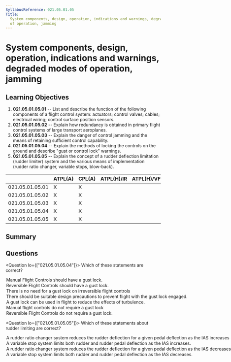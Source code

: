 ```yaml
---
SyllabusReference: 021.05.01.05
Title:
  System components, design, operation, indications and warnings, degraded modes
  of operation, jamming
---
```


# System components, design, operation, indications and warnings, degraded modes of operation, jamming

## Learning Objectives

1. **021.05.01.05.01** -- List and describe the function of the following
   components of a flight control system: actuators; control valves; cables;
   electrical wiring; control surface position sensors.
2. **021.05.01.05.02** -- Explain how redundancy is obtained in primary flight
   control systems of large transport aeroplanes.
3. **021.05.01.05.03** -- Explain the danger of control jamming and the means of
   retaining sufficient control capability.
4. **021.05.01.05.04** -- Explain the methods of locking the controls on the
   ground and describe "gust or control lock" warnings.
5. **021.05.01.05.05** -- Explain the concept of a rudder deflection limitation
   (rudder limiter) system and the various means of implementation (rudder ratio
   changer, variable stops, blow-back).

|                 | ATPL(A) | CPL(A) | ATPL(H)/IR | ATPL(H)/VFR | CPL(H) | IR  | CBIR(A) |
| --------------- | ------- | ------ | ---------- | ----------- | ------ | --- | ------- |
| 021.05.01.05.01 | X       | X      |            |             |        |     |         |
| 021.05.01.05.02 | X       | X      |            |             |        |     |         |
| 021.05.01.05.03 | X       | X      |            |             |        |     |         |
| 021.05.01.05.04 | X       | X      |            |             |        |     |         |
| 021.05.01.05.05 | X       | X      |            |             |        |     |         |

## Summary

## Questions

<Question lo={["021.05.01.05.04"]}>
  <Text variant="oneTwo">Which of these statements are correct?</Text>
  <Option subject={[[]]}>
    Manual Flight Controls should have a gust lock.
  </Option>
  <Option subject={[[]]}>
    Reversible Flight Controls should have a gust lock.
  </Option>
  <Option
    alwaysCorrect
    why="In irreversible systems, a gust lock is not needed since the hydraulic actuator is able to lock itself in the failed or neutral position."
  >
    There is no need for a gust lock on irreversible flight controls
  </Option>
  <Option>
    There should be suitable design precautions to prevent flight with the gust
    lock engaged.
  </Option>
  <Option>
    A gust lock can be used in flight to reduce the effects of turbulence.
  </Option>
  <Option>Manual flight controls do not require a gust lock</Option>
  <Option>Reversible Flight Controls do not require a gust lock.</Option>
</Question>

<Question lo={["021.05.01.05.05"]}>
  <Text variant="oneTwo">
    Which of these statements about rudder limiting are correct?
  </Text>
  <Option subject={[[]]}>
    A rudder ratio changer system reduces the rudder deflection for a given
    pedal deflection as the IAS increases
  </Option>
  <Option subject={[[]]}>
    A variable stop system limits both rudder and rudder pedal deflection as the
    IAS increases.
  </Option>
  <Option>
    A rudder ratio changer system reduces the rudder deflection for a given
    pedal deflection as the IAS decreases
  </Option>
  <Option>
    A variable stop system limits both rudder and rudder pedal deflection as the
    IAS decreases.
  </Option>
</Question>
